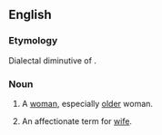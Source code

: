 ==English==

===Etymology===
Dialectal diminutive of {{term|wife||woman}}.

===Noun===
{{en-noun}}

# {{context|Geordie|derogatory}} A [[woman]], especially [[old]]er woman.
# {{context|US|informal}} An affectionate term for [[wife]].